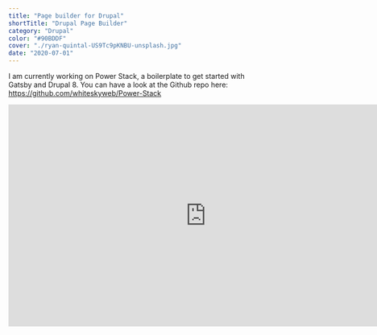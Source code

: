 ```yaml
---
title: "Page builder for Drupal"
shortTitle: "Drupal Page Builder"
category: "Drupal"
color: "#90BDDF"
cover: "./ryan-quintal-US9Tc9pKNBU-unsplash.jpg"
date: "2020-07-01"
---
```


I am currently working on Power Stack, a boilerplate to get started with Gatsby and Drupal 8. You can have a look at the Github repo here: https://github.com/whiteskyweb/Power-Stack

<iframe width="784" height="441" src="https://www.youtube.com/embed/zFyPe4brR2s" title="YouTube video player" frameborder="0" allow="accelerometer; autoplay; clipboard-write; encrypted-media; gyroscope; picture-in-picture" allowfullscreen></iframe>